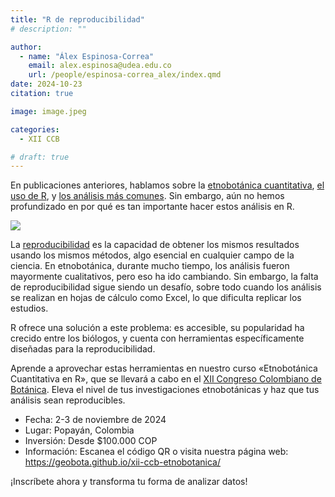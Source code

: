 ```yaml
---
title: "R de reproducibilidad"
# description: ""

author: 
  - name: "Álex Espinosa-Correa"
    email: alex.espinosa@udea.edu.co
    url: /people/espinosa-correa_alex/index.qmd
date: 2024-10-23
citation: true

image: image.jpeg

categories:
  - XII CCB

# draft: true
---
```


En publicaciones anteriores, hablamos sobre la [etnobotánica cuantitativa](../2024-09-04_xii-ccb/), [el uso de R](../2024-09-27_xii-ccb/), y [los análisis más comunes](../2024-10-11_xii-ccb/). Sin embargo, aún no hemos profundizado en por qué es tan importante hacer estos análisis en R.

![](image.jpeg){fig-align="center" fig-alt="Imagen promocional del curso «Etnobotánica Cuantitativa en R», que se realizará el 2 y 3 de noviembre en Popayán durante el XII Congreso Colombiano de Botánica. En el centro, aparece un gráfico colorido en forma de círculo sobre un fondo beige. A la izquierda, el texto: «ETNOBOTÁNICA CUANTITATIVA EN R. Popayán, Colombia. Noviembre 3. Desde $100.000 COP». A la derecha, un código QR junto al texto «Lleva tus investigaciones etnobotánicas al siguiente nivel realizando análisis reproducibles en R». En la esquina superior derecha, se lee «XII Congreso Colombiano de Botánica». Los logos de las instituciones organizadoras se encuentran en la parte inferior."}

La [reproducibilidad](../2024-08-27_xii-ccb/) es la capacidad de obtener los mismos resultados usando los mismos métodos, algo esencial en cualquier campo de la ciencia. En etnobotánica, durante mucho tiempo, los análisis fueron mayormente cualitativos, pero eso ha ido cambiando. Sin embargo, la falta de reproducibilidad sigue siendo un desafío, sobre todo cuando los análisis se realizan en hojas de cálculo como Excel, lo que dificulta replicar los estudios.

R ofrece una solución a este problema: es accesible, su popularidad ha crecido entre los biólogos, y cuenta con herramientas específicamente diseñadas para la reproducibilidad.

Aprende a aprovechar estas herramientas en nuestro curso «Etnobotánica Cuantitativa en R», que se llevará a cabo en el [XII Congreso Colombiano de Botánica](https://congresobotanica.org). Eleva el nivel de tus investigaciones etnobotánicas y haz que tus análisis sean reproducibles.

-   Fecha: 2-3 de noviembre de 2024
-   Lugar: Popayán, Colombia
-   Inversión: Desde $100.000 COP
-   Información: Escanea el código QR o visita nuestra página web: <https://geobota.github.io/xii-ccb-etnobotanica/>

¡Inscríbete ahora y transforma tu forma de analizar datos!
